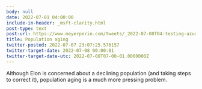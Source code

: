 ```yaml
---
body: null
date: 2022-07-01 04:00:00
include-in-header: _msft-clarity.html
post-type: text
post-url: https://www.meyerperin.com/tweets/_2022-07-08T04-testing-azure.html
title: Population aging
twitter-posted: 2022-07-07 23:07:25.576157
twitter-target-date: 2022-07-08 00:00:01
twitter-target-date-utc: 2022-07-08T07-00-01.0000000Z
---
```

Although Elon is concerned about a declining population (and taking steps to correct it), population aging is a much more pressing problem.